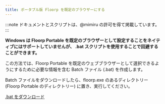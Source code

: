 ```yaml
---
title: ポータブル版 Floorp を既定のブラウザーにする
---
```


:::note
ドキュメントとスクリプトは、@mimiru の許可を得て掲載しています。
:::

**Windows は Floorp Portable を既定のブラウザーとして設定することをネイティブにはサポートしていませんが、 .bat スクリプトを使用することで回避することができます。**

この方法では、Floorp Portable を既定のウェブブラウザーとして選択できるようにするために必要な情報を含む Batch ファイル (.bat) を作成します。

Batch ファイルをダウンロードしたら、floorp.exe のあるディレクトリー (Floorp Portable のディレクトリー) に置き、実行してください。

[.bat をダウンロード](https://gist.github.com/regularentropy/8a61e32d444e7016ed1839f73981fd8d)

<Support />
